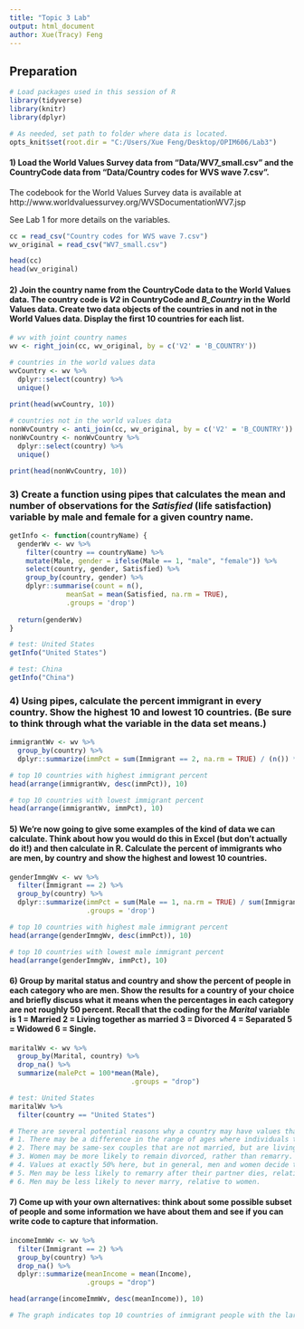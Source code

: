 ```yaml
---
title: "Topic 3 Lab"
output: html_document
author: Xue(Tracy) Feng
---
```


## Preparation

```r
# Load packages used in this session of R
library(tidyverse)
library(knitr)
library(dplyr)

# As needed, set path to folder where data is located.
opts_knit$set(root.dir = "C:/Users/Xue Feng/Desktop/OPIM606/Lab3")
```

#### 1) Load the World Values Survey data from "Data/WV7_small.csv" and the CountryCode data from "Data/Country codes for WVS wave 7.csv".
The codebook for the World Values Survey data is available at 
http://www.worldvaluessurvey.org/WVSDocumentationWV7.jsp

See Lab 1 for more details on the variables.

```r
cc = read_csv("Country codes for WVS wave 7.csv")
wv_original = read_csv("WV7_small.csv")

head(cc)
head(wv_original)
```

#### 2) Join the country name from the CountryCode data to the World Values data.  The country code is *V2* in CountryCode and *B_Country* in the World Values data.  Create two data objects of the countries in and not in the World Values data. Display the first 10 countries for each list.

```r
# wv with joint country names
wv <- right_join(cc, wv_original, by = c('V2' = 'B_COUNTRY'))

# countries in the world values data
wvCountry <- wv %>%
  dplyr::select(country) %>%
  unique()
  
print(head(wvCountry, 10))

# countries not in the world values data
nonWvCountry <- anti_join(cc, wv_original, by = c('V2' = 'B_COUNTRY'))
nonWvCountry <- nonWvCountry %>%
  dplyr::select(country) %>%
  unique()

print(head(nonWvCountry, 10))

```
### 3) Create a function using pipes that calculates the mean and number of observations for the *Satisfied* (life satisfaction) variable by male and female for a given country name.

```r

getInfo <- function(countryName) {
  genderWv <- wv %>%
    filter(country == countryName) %>%
    mutate(Male, gender = ifelse(Male == 1, "male", "female")) %>%
    select(country, gender, Satisfied) %>%
    group_by(country, gender) %>%
    dplyr::summarise(count = n(),
              meanSat = mean(Satisfied, na.rm = TRUE),
              .groups = 'drop')
    
  return(genderWv)
}

# test: United States
getInfo("United States")

# test: China
getInfo("China")

```

### 4) Using pipes, calculate the percent immigrant in every country. Show the highest 10 and lowest 10 countries. (Be sure to think through what the variable in the data set means.) 
```r

immigrantWv <- wv %>%
  group_by(country) %>%
  dplyr::summarize(immPct = sum(Immigrant == 2, na.rm = TRUE) / (n()) * 100)

# top 10 countries with highest immigrant percent
head(arrange(immigrantWv, desc(immPct)), 10)

# top 10 countries with lowest immigrant percent
head(arrange(immigrantWv, immPct), 10)

```


#### 5) We're now going to give some examples of the kind of data we can calculate.  Think about how you would do this in Excel (but don't actually do it!) and then calculate in R. Calculate the percent of immigrants who are men, by country and show the highest and lowest 10 countries.
```r

genderImmgWv <- wv %>%
  filter(Immigrant == 2) %>%
  group_by(country) %>%
  dplyr::summarize(immPct = sum(Male == 1, na.rm = TRUE) / sum(Immigrant == 2, na.rm = TRUE) * 100,
                   .groups = 'drop')

# top 10 countries with highest male immigrant percent
head(arrange(genderImmgWv, desc(immPct)), 10)

# top 10 countries with lowest male immigrant percent
head(arrange(genderImmgWv, immPct), 10)

```


#### 6) Group by marital status and country and show the percent of people in each category who are men.  Show the results for a country of your choice and briefly discuss what it means when the percentages in each category are not roughly 50 percent. Recall that the coding for the *Marital* variable is 1 = Married 2 = Living together as married 3 = Divorced 4 = Separated 5 = Widowed 6 = Single.

```r

maritalWv <- wv %>%
  group_by(Marital, country) %>%
  drop_na() %>%
  summarize(malePct = 100*mean(Male),
                              .groups = "drop")

# test: United States
maritalWv %>%
  filter(country == "United States")

# There are several potential reasons why a country may have values that are different from 50%. Here are a few possibilities across the response options:
# 1. There may be a difference in the range of ages where individuals tend to be married. In general, men could tend to marry slightly older than women in the United States, for example.
# 2. There may be same-sex couples that are not married, but are living together as married.
# 3. Women may be more likely to remain divorced, rather than remarry. 
# 4. Values at exactly 50% here, but in general, men and women decide to be separate at different rates.
# 5. Men may be less likely to remarry after their partner dies, relative to women.
# 6. Men may be less likely to never marry, relative to women. 
```

#### 7) Come up with your own alternatives: think about some possible subset of people and some information we have about them and see if you can write code to capture that information. 
```r

incomeImmWv <- wv %>%
  filter(Immigrant == 2) %>%
  group_by(country) %>%
  drop_na() %>%
  dplyr::summarize(meanIncome = mean(Income),
                   .groups = "drop")

head(arrange(incomeImmWv, desc(meanIncome)), 10)

# The graph indicates top 10 countries of immigrant people with the largest income differences. 
```

